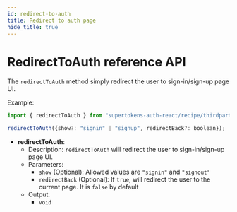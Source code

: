 ```yaml
---
id: redirect-to-auth
title: Redirect to auth page
hide_title: true
---
```


# RedirectToAuth reference API

The `redirectToAuth` method simply redirect the user to sign-in/sign-up page UI.

Example: 

```js
import { redirectToAuth } from "supertokens-auth-react/recipe/thirdparty";

redirectToAuth({show?: "signin" | "signup", redirectBack?: boolean});
```

- **redirectToAuth**: 
    - Description: `redirectToAuth` will redirect the user to sign-in/sign-up page UI.
    - Parameters:
        - `show` (Optional): Allowed values are `"signin"` and `"signout"`
        - `redirectBack` (Optional): If `true`, will redirect the user to the current page. It is `false` by default
    - Output:
        - `void`